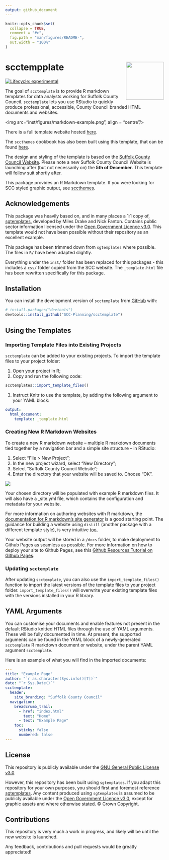 ```yaml
---
output: github_document
---
```


<!-- README.md is generated from README.Rmd. Please edit that file -->

```r
knitr::opts_chunk$set(
  collapse = TRUE,
  comment = "#>",
  fig.path = "man/figures/README-",
  out.width = "100%"
)
```

# scctempplate <img src="inst/figures/scc-hex.png" align="right" width="120"/>

<!-- badges: start -->
[![Lifecycle: experimental](https://img.shields.io/badge/lifecycle-experimental-orange.svg)](https://lifecycle.r-lib.org/articles/stages.html#experimental)
<!-- badges: end -->

The goal of `scctemplate` is to provide R markdown templates for data analysts working for Suffolk County Council. `scctemplate` lets you use RStudio to quickly produce professional, accessible, County Council branded HTML documents and websites.

<img src="inst/figures/markdown-example.png", align = "centre"/>


There is a full template website hosted [here](https://scc-planning.github.io/scctemplate-example-site/index.html.).

The `sccthemes` cookbook has also been built using this template, that can be found [here](https://scc-planning.github.io/scc-cookbook/).

The design and styling of the template is based on the [Suffolk County Council Website](https://www.suffolk.gov.uk/). Please note a new Suffolk County Council Website is launching after (but not necessarily on) the **5th of December**. This template will follow suit shortly after.

This package provides an R Markdown template. If you were looking for SCC styled graphic output, see [sccthemes](https://github.com/thomaszwagerman/sccthemes).

## Acknowledgements
This package was heavily based on, and in many places a 1:1 copy of, [sgtemplates](https://github.com/DataScienceScotland/sgtemplates), developed by Miles Drake and Nick Fanton. Contains public sector information licensed under the [Open Government Licence v3.0](https://www.nationalarchives.gov.uk/doc/open-government-licence/version/3/). This template would not have been possible without their repository as an excellent example.

This package has been trimmed down from `sgtemplates` where possible. The files in `R/` have been adapted slightly. 

Everything under the `inst/` folder has been replaced for this packages - this includes a `css/` folder copied from the SCC website. The `_template.html` file has been rewritten specifically for this package.

## Installation

You can install the development version of `scctemplate` from [GitHub](https://github.com/) with:

``` r
# install.packages("devtools")
devtools::install_github("SCC-Planning/scctemplate")
```
## Using the Templates

### Importing Template Files into Existing Projects

`scctemplate` can be added to your existing projects. To import the template files to your project folder:

1. Open your project in R;
2. Copy and run the following code:

``` r
scctemplates::import_template_files()
```

3. Instruct Knitr to use the template, by adding the following argument to your YAML block:

``` yaml
output:
  html_document:
    template: _template.html
```

### Creating New R Markdown Websites

To create a new R markdown website -- multiple R markdown documents tied together by a navigation bar and a simple site structure -- in RStudio:

1. Select "File > New Project";
2. In the new project wizard, select "New Directory";
3. Select "Suffolk County Council Website";
4. Enter the directory that your website will be saved to. Choose "OK".

<img src="inst/figures/create-scc-website-example.png"/>

Your chosen directory will be populated with example R markdown files. It will also have a \_site.yml file, which contains the configuration and metadata for your website.

For more information on authoring websites with R markdown, the [documentation for R markdown's site generator](https://bookdown.org/yihui/rmarkdown/rmarkdown-site.html) is a good starting point. The guidance for building a website using `distill` (another package with a different template style), is very intuitive [too.](https://rstudio.github.io/distill/website.html)

Your website output will be stored in a `/docs` folder, to make deployment to Github Pages as seamless as possible. For more information on how to deploy your site to Github Pages, see this [Github Resources Tutorial on Github Pages](https://resources.github.com/github-and-rstudio/).

### Updating `scctemplate`

After updating `scctemplate`, you can also use the `import_template_files()` function to import the latest versions of the template files to your project folder. `import_template_files()` will overwrite your existing template files with the versions installed in your R library.

## YAML Arguments

You can customise your documents and enable features not present in the default RStudio knitted HTML files through the use of YAML arguments. These will be fully documented in time. At present, the supported arguments can be found in the YAML block of a newly-generated `scctemplate` R markdown document or website, under the parent YAML argument `scctemplate`.

Here is an example of what you will find in the imported documents:

``` yaml
---
title: "Example Page"
author: "`r as.character(Sys.info()[7])`"
date: "`r Sys.Date()`"
scctemplate:
  header:
    site_branding: "Suffolk County Council"
  navigation:
    breadcrumb_trail:
      - href: "index.html"
        text: "Home"
      - text: "Example Page"
    toc:
      sticky: false
      numbered: false
---

```

## License

This repository is publicly available under the [GNU General Public License v3.0](LICENSE). 

However, this repository has been built using `sgtemplates`. If you adapt this repository for your own purposes, you should first and foremost reference [sgtemplates](https://github.com/DataScienceScotland/sgtemplates). Any content produced using `sgtemplates` is assumed to be publicly available under the [Open Government Licence v3.0](http://www.nationalarchives.gov.uk/doc/open-government-licence/version/3/), except for graphic assets and where otherwise stated. © Crown Copyright.

## Contributions
This repository is very much a work in progress, and likely will be until the new website is launched.

Any feedback, contributions and pull requests would be greatly appreciated!